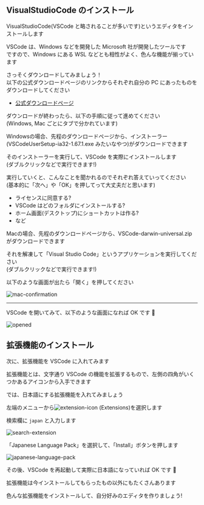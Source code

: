 
## VisualStudioCode のインストール

VisualStudioCode(VSCode と略されることが多いです)というエディタをインストールします

VSCode は、Windows などを開発した Microsoft 社が開発したツールです  
ですので、Windows にある WSL などとも相性がよく、色んな機能が揃っています

さっそくダウンロードしてみましょう！  
以下の公式ダウンロードページのリンクからそれぞれ自分の PC にあったものをダウンロードしてください

- [公式ダウンロードページ](https://code.visualstudio.com/download)

ダウンロードが終わったら、以下の手順に従って進めてください  
(Windows, Mac ごとにタブで分かれています)

<Tabs>

<TabItem value="windows" label="Windows" default>

Windowsの場合、先程のダウンロードページから、インストーラー(VSCodeUserSetup-ia32-1.67.1.exe みたいなやつ)がダウンロードできます

そのインストーラーを実行して、VSCode を実際にインストールします  
(ダブルクリックなどで実行できます!)

実行していくと、こんなことを聞かれるのでそれぞれ答えていってください  
(基本的に「次へ」や「OK」を押してって大丈夫だと思います)

- ライセンスに同意する?
- VSCode はどのフォルダにインストールする?
- ホーム画面(デスクトップ)にショートカットは作る?
- など

</TabItem>

<TabItem value="mac" label="Mac">

Macの場合、先程のダウンロードページから、VSCode-darwin-universal.zip がダウンロードできます

それを解凍して「Visual Studio Code」というアプリケーションを実行してください  
(ダブルクリックなどで実行できます!)

以下のような画面が出たら「開く」を押してください

![mac-confirmation](/img/share/vscode-installation/mac-confirmation.png)

</TabItem>

</Tabs>

---

VSCode を開いてみて、以下のような画面になれば OK です 🎉

![opened](/img/share/vscode-installation/opened.png)

## 拡張機能のインストール

次に、拡張機能を VSCode に入れてみます

拡張機能とは、文字通り VSCode の機能を拡張するもので、左側の四角がいくつかあるアイコンから入手できます

では、日本語にする拡張機能を入れてみましょう

左端のメニューから![extension-icon](/img/share/vscode-installation/extension-icon.png) (Extensions)を選択します

検索欄に `japan` と入力します

![search-extension](/img/share/vscode-installation/search-extension.png)

「Japanese Language Pack」を選択して、「Install」ボタンを押します

![japanese-language-pack](/img/share/vscode-installation/japanese-language-pack.png)

その後、VSCode を再起動して実際に日本語になっていれば OK です 🎉

拡張機能は今インストールしてもらったもの以外にもたくさんあります

色んな拡張機能をインストールして、自分好みのエディタを作りましょう!
